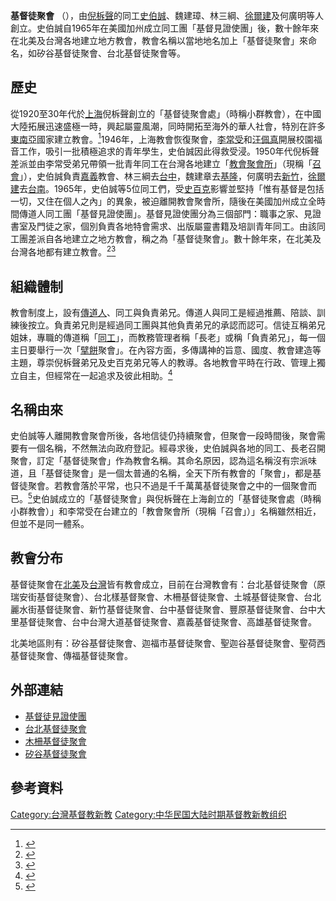 {{Multiple issues|
{{Copypaste|time=2020-07-27T09:18:02+00:00}}
{{Advert|time=2020-07-27T09:18:02+00:00}}
{{Newsrelease|time=2020-07-27T09:18:02+00:00}}
{{Autobiography|time=2020-07-27T09:18:02+00:00}}
}}
'''基督徒聚會''' （{{Lang-en|'''Christian Assembly'''}}），由[[倪柝聲|倪柝聲]]的同工[[史伯誠|史伯誠]]、魏建璋、林三綱、[[徐爾建|徐爾建]]及何廣明等人創立。史伯誠自1965年在美國加州成立同工團「基督見證使團」後，數十餘年來在北美及台灣各地建立地方教會，教會名稱以當地地名加上「基督徒聚會」來命名，如矽谷基督徒聚會、台北基督徒聚會等。

== 歷史 ==
從1920至30年代於[[上海|上海]]倪柝聲創立的「基督徒聚會處」（時稱小群教會），在中國大陸拓展迅速盛極一時，興起屬靈風潮，同時開拓至海外的華人社會，特別在許多[[東南亞|東南亞]]國家建立教會。<ref>{{Cite web |author = 木柵基督徒聚會 |title = 關於我們 |url = https://www.mjca.org.tw/church |date =2019-09-03|accessdate = 2020年7月27日 |archive-date = 2020年7月27日 |archive-url = https://web.archive.org/web/20200727100402/https://www.mjca.org.tw/church/ |dead-url = no }}</ref>1946年，上海教會恢復聚會，[[李常受|李常受]]和[[汪佩真|汪佩真]]開展校園福音工作，吸引一批積極追求的青年學生，史伯誠因此得救受浸。1950年代倪柝聲差派並由李常受弟兄帶領一批青年同工在台灣各地建立「[[教會聚會所|教會聚會所]]」（現稱「[[召會|召會]]」），史伯誠負責[[嘉義|嘉義]]教會、林三綱去[[台中|台中]]，魏建章去[[基隆|基隆]]，何廣明去[[新竹|新竹]]，[[徐爾建|徐爾建]]去[[台南|台南]]。1965年，史伯誠等5位同工們，受[[史百克|史百克]]影響並堅持「惟有基督是包括一切，又住在個人之內」的異象，被迫離開教會聚會所，隨後在美國加州成立全時間傳道人同工團「基督見證使團」。基督見證使團分為三個部門：職事之家、見證書室及門徒之家，個別負責各地特會需求、出版屬靈書籍及培訓青年同工。由該同工團差派自各地建立之地方教會，稱之為「基督徒聚會」。數十餘年來，在北美及台灣各地都有建立教會。<ref>{{Cite web |author = 基督徒見證使團 |title = 使團簡介 |url = https://www.tochrist.org/Vission%20&%20Mission%20T.htm |accessdate = 2020-10-05 |archive-date = 2020-07-27 |archive-url = https://web.archive.org/web/20200727075041/https://www.tochrist.org/Vission%20%26%20Mission%20T.htm |dead-url = no }}</ref><ref> {{Cite book | author = 夏天恩 | title = 《門訓教材新家人手冊》 | publisher = 木柵基督徒聚會 | date = 2019年1月初版 | pages = 46頁 }} </ref>

== 組織體制 ==
教會制度上，設有[[傳道人|傳道人]]、同工與負責弟兄。傳道人與同工是經過推薦、陪談、訓練後按立。負責弟兄則是經過同工團與其他負責弟兄的承認而認可。信徒互稱弟兄姐妹，專職的傳道稱「[[同工|同工]]」，而教務管理者稱「長老」或稱「負責弟兄」，每一個主日要舉行一次「[[擘餅|擘餅]]聚會」。在內容方面，多傳講神的旨意、國度、教會建造等主題，尊崇倪柝聲弟兄及史百克弟兄等人的教導。各地教會平時在行政、管理上獨立自主，但經常在一起追求及彼此相助。<ref> {{Cite book | author = 夏天恩 | title = 《門訓教材新家人手冊》 | publisher = 木柵基督徒聚會 | date = 2019年1月初版 | pages = 47頁 }} </ref>

== 名稱由來 ==
史伯誠等人離開教會聚會所後，各地信徒仍持續聚會，但聚會一段時間後，聚會需要有一個名稱，不然無法向政府登記。經尋求後，史伯誠與各地的同工、長老召開聚會，訂定「基督徒聚會」作為教會名稱。其命名原因，認為這名稱沒有宗派味道，且「基督徒聚會」是一個太普通的名稱，全天下所有教會的「聚會」，都是基督徒聚會。若教會落於平常，也只不過是千千萬萬基督徒聚會之中的一個聚會而已。<ref> {{Cite book | author = 史伯誠 | title = 《我成了何等人－屬靈生命靈程經歷的見證》 | publisher = 美國見證出版社 | date = 2015年4月初版 | pages = 132頁 }} </ref>史伯誠成立的「基督徒聚會」與倪柝聲在上海創立的「基督徒聚會處（時稱小群教會）」和李常受在台建立的「教會聚會所（現稱「召會」）」名稱雖然相近，但並不是同一體系。

== 教會分布 ==
基督徒聚會在[[北美|北美]]及[[台灣|台灣]]皆有教會成立，目前在台灣教會有：台北基督徒聚會（原瑞安街基督徒聚會）、台北樣基督聚會、木柵基督徒聚會、土城基督徒聚會、台北麗水街基督徒聚會、新竹基督徒聚會、台中基督徒聚會、豐原基督徒聚會、台中大里基督徒聚會、台中台灣大道基督徒聚會、嘉義基督徒聚會、高雄基督徒聚會。

北美地區則有：矽谷基督徒聚會、迦福市基督徒聚會、聖迦谷基督徒聚會、聖荷西基督徒聚會、傳福基督徒聚會。

== 外部連結 ==
*[https://www.tochrist.org 基督徒見證使團] {{Wayback|url=https://www.tochrist.org/ |date=20200214030436 }}
*[http://www.ca-taipei.org 台北基督徒聚會] {{Wayback|url=http://www.ca-taipei.org/ |date=20211220021731 }}
*[https://www.mjca.org.tw 木柵基督徒聚會] {{Wayback|url=https://www.mjca.org.tw/ |date=20200727075043 }}
*[http://www.svca.cc 矽谷基督徒聚會] {{Wayback|url=http://www.svca.cc/ |date=20200817062345 }}

== 參考資料 ==
{{Reflist}}

[[Category:台灣基督教新教|Category:台灣基督教新教]]
[[Category:中华民国大陆时期基督教新教组织|Category:中华民国大陆时期基督教新教组织]]